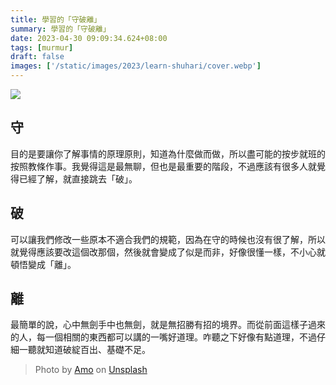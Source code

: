 ```yaml
---
title: 學習的「守破離」
summary: 學習的「守破離」
date: 2023-04-30 09:09:34.624+08:00
tags: [murmur]
draft: false
images: ['/static/images/2023/learn-shuhari/cover.webp']
---
```


![](/static/images/2023/learn-shuhari/cover.webp)

## 守

目的是要讓你了解事情的原理原則，知道為什麼做而做，所以盡可能的按步就班的按照教條作事。我覺得這是最無聊，但也是最重要的階段，不過應該有很多人就覺得已經了解，就直接跳去「破」。

## 破

可以讓我們修改一些原本不適合我們的規範，因為在守的時候也沒有很了解，所以就覺得應該要改這個改那個，然後就會變成了似是而非，好像很懂一樣，不小心就頓悟變成「離」。

## 離

最簡單的說，心中無劍手中也無劍，就是無招勝有招的境界。而從前面這樣子過來的人，每一個相關的東西都可以講的一嘴好道理。咋聽之下好像有點道理，不過仔細一聽就知道破綻百出、基礎不足。

> Photo by [Amo](https://unsplash.com/amofifty?utm_source=unsplash&utm_medium=referral&utm_content=creditCopyText) on [Unsplash](https://unsplash.com/photos/NUQhP-YsHI4?utm_source=unsplash&utm_medium=referral&utm_content=creditCopyText)
